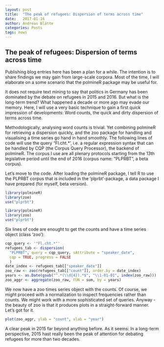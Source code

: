 ```yaml
---
layout: post
title:  "The peak of refugees: Dispersion of terms across time"
date:   2017-01-16
author: Andreas Blätte
categories: Posts
tags: news
---
```


## The peak of refugees: Dispersion of terms across time

Publishing blog entries here has been a plan for a while. The intention is to share findings we may gain from large-scale corpora. Most of the time, I will elaborate on a some scenario that the polmineR package may be useful for.

It does not require text mining to say that politics in Germany has been dominated by the debate on refugees in 2015 and 2016. But what is the long-term trend? What happened a decade or more ago may evade our memory. Here, I will use a very basic technique to gain a first quick impression of developments: Word counts, the quick and dirty dispersion of terms across time.

Methodologically, analysing word counts is trivial. Yet combining polmineR for retrieving a dispersion quickly, and the zoo package for handling and visualising a time series go hand in hand smoothly. The following lines of code will use the query "Fl.cht.*', i.e. a regular expression syntax that can be handled by CQP (the Corpus Query Processor), the backend of polmineR. The corpus I use are all plenary protocols starting from the 13th legislative period until the end of 2016 (corpus name: "PLPRBT", a beta corpus).

Let's move to the code. After loading the polmineR package, I tell R to use the PLPRBT corpus that is included in the 'plprbt'-package, a data package I have prepared (for myself, beta version). 

```r
library(polmineR)
library(zoo)
use("plprbt")
```

```r
library(polmineR)
library(zoo)
use("plprbt")
```


Six lines of code are enought to get the counts and have a time series object (class 'zoo'):

```r
cqp_query <- '"Fl.cht.*"'
refugees_tab <- dispersion(
  "PLPRBT", query = cqp_query, sAttribute = "speaker_date",
  cqp = TRUE, progress = FALSE
  )
date_index <- refugees_tab[["speaker_date"]]
zoo_raw <- zoo(refugees_tab[["count"]], order.by = date_index)
years <- as.Date(gsub("^.*(\\d{4}).*$", "\\1-01-01", index(zoo_raw)))
zoo_aggr <- aggregate(zoo_raw, FUN = sum, by = years)
```

We now have a zoo times series object with the counts. Of course, we might proceed with a normalization to inspect frequencies rather than counts. We might work with a more sophisticated set of queries. Anyway - the beauty of zoo is that it produces plots in a straight-forward manner. Let's got for it.

```r
plot(zoo_aggr, ylab = "count", xlab = "year")
```

A clear peak in 2015 far beyond anything before. As it seems: In a long-term perspective, 2015 hast really been the peak of attention for debating refugees for more than two decades.

